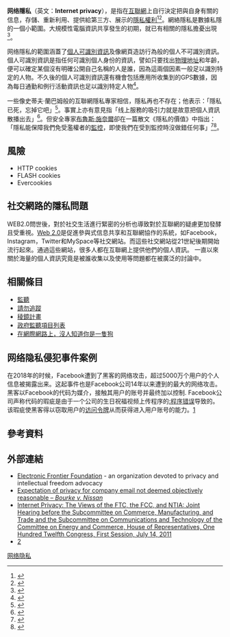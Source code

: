 {{expand language|1=en|time=2019-08-26T03:04:47+00:00}}
{{noteTA|
G1=IT
}}
{{Internet}}

'''网络隱私'''（英文：'''Internet privacy'''），是指在[[互聯網|互聯網]]上自行決定把與自身有關的信息，存儲、重新利用、提供給第三方、展示的[[隐私权|隱私權利]]<ref name="NYT-20170329a">{{cite news |author=The Editorial Board |title=Republicans Attack Internet Privacy |url=https://www.nytimes.com/2017/03/29/opinion/republicans-attack-internet-privacy.html |date=2017-03-29 |work=New York Times |accessdate= 2017-03-29 }}</ref><ref name="NYT-20170329b">{{cite news |last=Wheeler |first=Tom |authorlink=Tom Wheeler |title=How the Republicans Sold Your Privacy to Internet Providers |url=https://www.nytimes.com/2017/03/29/opinion/how-the-republicans-sold-your-privacy-to-internet-providers.html |date= 2017-03-29 |work=New York Times |accessdate=2017-03-29}}</ref>。網絡隱私是數據私隱的一個小範圍。大規模性電腦資訊共享發生的初期，就已有相關的隱私擔憂出現<ref>{{cite web |url=http://www.multicians.org/fjcc6.html |author1=E. E. David |author2=R. M. Fano |title=Some Thoughts About the Social Implications of Accessible Computing. Proceedings 1965 Fall Joint Computer Conference |year=1965 |accessdate=2012-06-07 |archive-date=2000-08-16 |archive-url=https://web.archive.org/web/20000816061626/http://www.multicians.org/fjcc6.html |dead-url=no }}</ref>。

网络隱私的範圍涵蓋了[[個人可識別資訊|個人可識別資訊]]及像網頁造訪行為般的個人不可識別資訊。個人可識別資訊是指任何可識別個人身份的資訊，譬如只要找出[[物理地址|物理地址]]和年齡，便可以確定某個沒有明確公開自己名稱的人是誰，因為這兩個因素一般足以識別特定的人物。不久後的個人可識別資訊還有機會包括應用所收集到的GPS數據，因為每日通勤和例行活動資訊也足以識別特定人物<ref>{{Cite news|url=https://www.nytimes.com/interactive/2018/12/10/business/location-data-privacy-apps.html,%20https://www.nytimes.com/interactive/2018/12/10/business/location-data-privacy-apps.html|title=Your Apps Know Where You Were Last Night, and They’re Not Keeping It Secret|last=Valentino-DeVries|first=Jennifer|date=2018-12-10|work=The New York Times|access-date=2019-04-03|last2=Singer|first2=Natasha|language=en-US|issn=0362-4331|last3=Keller|first3=Michael H.|last4=Krolik|first4=Aaron}}</ref>。

一些像史蒂夫·蘭巴姆般的互聯網隱私專家相信，隱私再也不存在；他表示：「隱私已死，忘掉它吧」<ref>{{cite web |url=https://www.youtube.com/watch?v=DaYn_PkrfvQ |title=Steve Rambam – Privacy Is Dead – Get Over It at The Next HOPE, July 16-18, 2010 in New York City |publisher=youtube.com | accessdate=2015-02-08}}</ref>。事實上亦有意見指「线上服務的吸引力就是故意把個人資訊散播出去」<ref name="Pogue">{{cite journal |last=Pogue |first=David |date=2011 |title=Don't Worry about Who's watching |journal=[[Scientific_American|Scientific American]] |volume=304 |issue=1 |page=32 |url=http://www.scientificamerican.com/article.cfm?id=dont-worry-about-whos-watching |doi=10.1038/scientificamerican0111-32}}</ref>。但安全專家[[布魯斯·施奈爾|布魯斯·施奈爾]]卻在一篇散文《隱私的價值》中指出：「隱私能保障我們免受濫權者的[[監控|監控]]，即使我們在受到監控時沒做錯任何事」<ref>{{cite web |url=https://www.schneier.com/blog/archives/2006/05/the_value_of_pr.html |title=The Value of Privacy by Bruce Schneier |publisher=Schneier.com |accessdate=2015-02-09}}</ref><ref>{{cite news |author=Bruce Schneier |url=http://archive.wired.com/politics/security/commentary/securitymatters/2006/05/70886 |title=The Eternal Value of Privacy by Bruce Schneier |publisher=Wired.com |date= 2006-05-18 |accessdate=2016-07-19}}</ref>。

==風險==
*HTTP cookies 
*FLASH cookies 
*Evercookies
==社交網路的隱私問題==
WEB2.0問世後，對於社交生活進行緊密的分析也導致對於互聯網的疑慮更加發酵且受重視。[[Web_2.0|Web 2.0]]是促進參與式信息共享和互聯網協作的系統，如Facebook，Instagram，Twitter和MySpace等社交網站。而這些社交網站從21世紀後期開始流行起來。通過這些網站，很多人都在互聯網上提供他們的個人資訊。
一直以來關於海量的個人資訊究竟是被誰收集以及使用等問題都在被廣泛的討論中。
== 相關條目 ==
*[[監聽|監聽]]
*[[請勿追蹤|請勿追蹤]]
*[[稜鏡計畫|稜鏡計畫]]
*[[政府監聽項目列表|政府監聽項目列表]]
*[[在網際網路上，沒人知道你是一隻狗|在網際網路上，沒人知道你是一隻狗]]

==网络隐私侵犯事件案例==
在2018年的时候，Facebook遭到了黑客的网络攻击，超过5000万个用户的个人信息被揭露出来。这起事件也是Facebook公司14年以来遭到的最大的网络攻击。黑客以Facebook的代码为媒介，接触其用户的账号并最终加以控制. Facebook公司声称代码的瑕疵是由于一个公司的生日祝福视频上传程序的[[:程序错误|:程序错误]]导致的。该瑕疵使黑客得以窃取用户的[[:访问令牌_(Windows)|访问令牌]]从而获得进入用户账号的能力。[https://www.nytimes.com/2018/09/28/technology/facebook-hack-data-breach.html]

==參考資料==
{{reflist|colwidth=30em}}
==外部連結==
* [https://eff.org/ Electronic Frontier Foundation] {{Wayback|url=https://eff.org/ |date=19961020024223 }} - an organization devoted to privacy and intellectual freedom advocacy
* [http://lawdex.com/docs/Bourke_v_Nissan.pdf Expectation of privacy for company email not deemed objectively reasonable – ''Bourke v. Nissan''] {{Wayback|url=http://lawdex.com/docs/Bourke_v_Nissan.pdf |date=20081029045823 }}
* [http://purl.fdlp.gov/GPO/gpo28200 Internet Privacy: The Views of the FTC, the FCC, and NTIA: Joint Hearing before the Subcommittee on Commerce, Manufacturing, and Trade and the Subcommittee on Communications and Technology of the Committee on Energy and Commerce, House of Representatives, One Hundred Twelfth Congress, First Session, July 14, 2011]
* [https://www.nytimes.com/2018/09/28/technology/facebook-hack-data-breach.html]

{{Privacy}}

{{DEFAULTSORT:Internet Privacy}}
[[Category:网络隐私|]]
